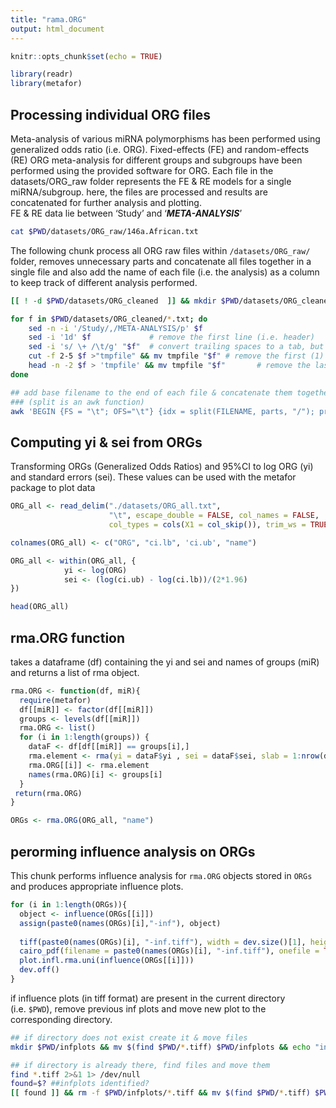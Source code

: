 ```yaml
---
title: "rama.ORG"
output: html_document
---
```


```r
knitr::opts_chunk$set(echo = TRUE)
```

```r
library(readr)
library(metafor)
```

## Processing individual ORG files
Meta-analysis of various miRNA polymorphisms has been performed using generalized odds ratio (i.e. ORG). Fixed-effects (FE) and random-effects (RE) ORG meta-analysis for different groups and subgroups have been performed using the provided software for ORG. Each file in the datasets/ORG_raw folder represents the FE & RE models for a single miRNA/subgroup. here, the files are processed and results are concatenated for further analysis and plotting.  
FE & RE data lie between 'Study' and '***META-ANALYSIS***'

```bash
cat $PWD/datasets/ORG_raw/146a.African.txt
```

The following chunk process all ORG raw files within `/datasets/ORG_raw/` folder, removes unnecessary parts and concatenate all files together in a single file and also add the name of each file (i.e. the analysis) as a column to keep track of different analysis performed.

```bash
[[ ! -d $PWD/datasets/ORG_cleaned  ]] && mkdir $PWD/datasets/ORG_cleaned && cp $PWD/datasets/ORG_raw/*.txt $PWD/datasets/ORG_cleaned

for f in $PWD/datasets/ORG_cleaned/*.txt; do
    sed -n -i '/Study/,/META-ANALYSIS/p' $f
    sed -i '1d' $f             # remove the first line (i.e. header)
    sed -i 's/ \+ /\t/g' "$f"  # convert trailing spaces to a tab, but leave individual spaces intact
    cut -f 2-5 $f >"tmpfile" && mv tmpfile "$f" # remove the first (1) and the last (6) empty column (i.e. tab)
    head -n -2 $f > 'tmpfile' && mv tmpfile "$f"       # remove the last 2 lines
done

## add base filename to the end of each file & concatenate them together
### (split is an awk function)
awk 'BEGIN {FS = "\t"; OFS="\t"} {idx = split(FILENAME, parts, "/"); print $0, parts[idx]}' $PWD/datasets/ORG_cleaned/*.txt > $PWD/datasets/ORG_all.txt
```

## Computing yi & sei from ORGs
Transforming ORGs (Generalized Odds Ratios) and 95%CI to log ORG (yi) and standard errors (sei). 
These values can be used with the metafor package to plot data

```r
ORG_all <- read_delim("./datasets/ORG_all.txt", 
                      "\t", escape_double = FALSE, col_names = FALSE, 
                      col_types = cols(X1 = col_skip()), trim_ws = TRUE)

colnames(ORG_all) <- c("ORG", "ci.lb", 'ci.ub', "name")

ORG_all <- within(ORG_all, {
            yi <- log(ORG)
            sei <- (log(ci.ub) - log(ci.lb))/(2*1.96)
})

head(ORG_all)
```

## rma.ORG function
takes a dataframe (df) containing the yi and sei and names of groups (miR)
and returns a list of rma object.

```r
rma.ORG <- function(df, miR){
  require(metafor)
  df[[miR]] <- factor(df[[miR]])
  groups <- levels(df[[miR]])
  rma.ORG <- list()
  for (i in 1:length(groups)) {
    dataF <- df[df[[miR]] == groups[i],]
    rma.element <- rma(yi = dataF$yi , sei = dataF$sei, slab = 1:nrow(dataF), method = "DL", data = dataF, test = "z", measure = "OR")
    rma.ORG[[i]] <- rma.element
    names(rma.ORG)[i] <- groups[i]
  }
 return(rma.ORG) 
}

ORGs <- rma.ORG(ORG_all, "name")
```

## perorming influence analysis on ORGs
This chunk performs influence analysis for `rma.ORG` objects stored in `ORGs` and produces appropriate influence plots.
```r
for (i in 1:length(ORGs)){
  object <- influence(ORGs[[i]])
  assign(paste0(names(ORGs)[i],"-inf"), object)
  
  tiff(paste0(names(ORGs)[i], "-inf.tiff"), width = dev.size()[1], height =  dev.size()[2], units = 'in', res = 400)
  cairo_pdf(filename = paste0(names(ORGs)[i], "-inf.tiff"), onefile = TRUE, width=5.4,height=7.5, family = "sans", fallback_resolution = 1000)
  plot.infl.rma.uni(influence(ORGs[[i]]))
  dev.off()
}
```

if influence plots (in tiff format) are present in the current directory (i.e. `$PWD`), remove previous inf plots and move new plot to the corresponding directory.

```bash
## if directory does not exist create it & move files
mkdir $PWD/infplots && mv $(find $PWD/*.tiff) $PWD/infplots && echo "influence plots moved to infplot directory"

## if directory is already there, find files and move them
find *.tiff 2>&1 1> /dev/null
found=$? ##infplots identified?
[[ found ]] && rm -f $PWD/infplots/*.tiff && mv $(find $PWD/*.tiff) $PWD/infplots && echo "influence plots moved to infplot directory"
```







